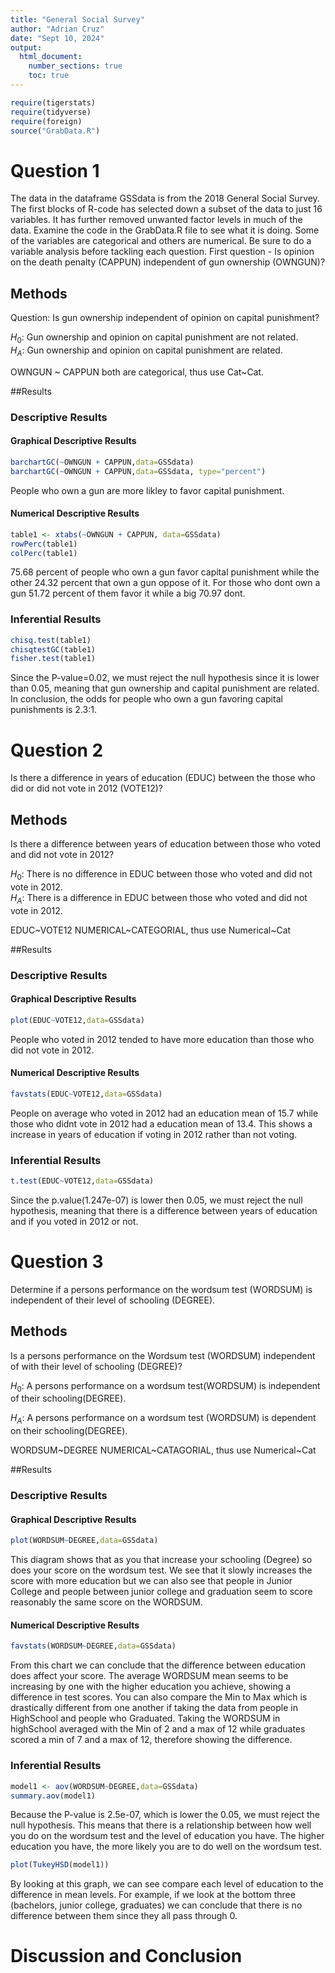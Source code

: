 ```yaml
---
title: "General Social Survey"
author: "Adrian Cruz"
date: "Sept 10, 2024"
output: 
  html_document:
    number_sections: true
    toc: true
---
```


```r
require(tigerstats)
require(tidyverse)
require(foreign)
source("GrabData.R")
```

# Question 1

<!--In this section you explain what you are trying to show.  Where did the data come from?  What is the research or other question you are trying to answer?!-->

The data in the dataframe GSSdata is from the 2018 General Social Survey. The first blocks of R-code has selected down a subset of the data to just 16 variables. It has further removed unwanted factor levels in much of the data. Examine the code in the GrabData.R file to see what it is doing. Some of the variables are categorical and others are numerical. Be sure to do a variable analysis before tackling each question.
First question - Is opinion on the death penalty (CAPPUN) independent of gun ownership (OWNGUN)?

## Methods

<!--Decide on your methods:  use "variable analysis" or other appropriate descriptors.  Make sure to choose at least one graphical method and at least one numerical method.!-->

Question: Is gun ownership independent of opinion on capital punishment?

$H_0$: Gun ownership and opinion on capital punishment are not related.        
$H_A$: Gun ownership and opinion on capital punishment are related.

OWNGUN ~ CAPPUN both are categorical, thus use Cat~Cat.

##Results

<!--Divide this section into two sub-sections:  One for your descriptive  results and one for your inferential results.!-->

### Descriptive Results

#### Graphical Descriptive Results

<!--Graphical results here.  Make sure to show your code.  Provide appropriate labels for axes, giving units if possible, and provide a good title for the graph, too.  Use the graphical results to describe the patterns if any that exist in the data as focused toward the research question!-->

```r
barchartGC(~OWNGUN + CAPPUN,data=GSSdata)
barchartGC(~OWNGUN + CAPPUN,data=GSSdata, type="percent")

```

People who own a gun are more likley to favor capital punishment. 

#### Numerical Descriptive Results

<!--Numerical results go here. Use the numerical results to describe the patterns if any that exist in the data as focused toward the research question!-->

```r
table1 <- xtabs(~OWNGUN + CAPPUN, data=GSSdata)
rowPerc(table1)
colPerc(table1)
```

75.68 percent of people who own a gun favor capital punishment while the other 24.32 percent that own a gun oppose of it. For those who dont own a gun 51.72 percent of them favor it while a big 70.97 dont.

### Inferential Results  

<!--State hypothesis clearly.  Make sure your discussion of the inferential test covers all the aspects that the test output produces, such as test statistic, p-value etc.  Make a decision about the null hypothesis, explain the assumptions on which the selected test/procedure was based, and why the chosen procedure satisfys the assumptions and is appropriate to answer the research question!-->

```r
chisq.test(table1)
chisqtestGC(table1)
fisher.test(table1)
```

Since the P-value=0.02, we must reject the null hypothesis since it is lower than 0.05, meaning that gun ownership and capital punishment are related. In conclusion, the odds for people who own a gun favoring capital punishments is 2.3:1.

# Question 2

<!--In this section you explain what you are trying to show.  Where did the data come from?  What is the research or other question you are trying to answer?!-->

Is there a difference in years of education (EDUC) between the those who did or did not vote in 2012 (VOTE12)?

## Methods

<!--Decide on your methods:  use "variable analysis" or other appropriate descriptors.  Make sure to choose at least one graphical method and at least one numerical method.!-->

Is there a difference between years of education between those who voted and did not vote in 2012?

$H_0$: There is no difference in EDUC between those who voted and did not vote in 2012.      
$H_A$: There is a difference in EDUC between those who voted and did not vote in 2012.

EDUC~VOTE12 NUMERICAL~CATEGORIAL, thus use Numerical~Cat

##Results

<!--Divide this section into two sub-sections:  One for your descriptive  results and one for your inferential results.!-->

### Descriptive Results

#### Graphical Descriptive Results

```r
plot(EDUC~VOTE12,data=GSSdata)
```

People who voted in 2012 tended to have more education than those who did not vote in 2012. <!--Graphical results here.  Make sure to show your code.  Provide appropriate labels for axes, giving units if possible, and provide a good title for the graph, too.  Use the graphical results to describe the patterns if any that exist in the data as focused toward the research question!-->

#### Numerical Descriptive Results

<!--Numerical results go here. Use the numerical results to describe the patterns if any that exist in the data as focused toward the research question!-->

```r
favstats(EDUC~VOTE12,data=GSSdata)
```

People on average who voted in 2012 had an education mean of 15.7 while those who didnt vote in 2012 had a education mean of 13.4. This shows a increase in years of education if voting in 2012 rather than not voting.

### Inferential Results

<!--State hypothesis clearly.  Make sure your discussion of the inferential test covers all the aspects that the test output produces, such as test statistic, p-value etc.  Make a decision about the null hypothesis, explain the assumptions on which the selected test/procedure was based, and why the chosen procedure satisfys the assumptions and is appropriate to answer the research question!-->

```r
t.test(EDUC~VOTE12,data=GSSdata)
```

Since the p.value(1.247e-07) is lower then 0.05, we must reject the null hypothesis, meaning that there is a difference between years of education and if you voted in 2012 or not.

# Question 3

<!--In this section you explain what you are trying to show.  Where did the data come from?  What is the research or other question you are trying to answer?!-->

Determine if a persons performance on the wordsum test (WORDSUM) is independent of their level of schooling (DEGREE).

## Methods

Is a persons performance on the Wordsum test (WORDSUM) independent of with their level of schooling (DEGREE)?

$H_0$: A persons performance on a wordsum test(WORDSUM) is independent of their schooling(DEGREE).  

$H_A$: A persons performance on a wordsum test (WORDSUM) is dependent on their schooling(DEGREE).

WORDSUM~DEGREE NUMERICAL~CATAGORIAL, thus use Numerical~Cat

<!--Decide on your methods:  use "variable analysis" or other appropriate descriptors.  Make sure to choose at least one graphical method and at least one numerical method.!-->

##Results

<!--Divide this section into two sub-sections:  One for your descriptive  results and one for your inferential results.!-->

### Descriptive Results

#### Graphical Descriptive Results

```r
plot(WORDSUM~DEGREE,data=GSSdata)
```

This diagram shows that as you that increase your schooling (Degree) so does your score on the wordsum test. We see that it slowly increases the score with more education but we can also see that people in Junior College and people between junior college and graduation seem to score reasonably the same score on the WORDSUM. 
<!--Graphical results here.  Make sure to show your code.  Provide appropriate labels for axes, giving units if possible, and provide a good title for the graph, too.  Use the graphical results to describe the patterns if any that exist in the data as focused toward the research question!-->

#### Numerical Descriptive Results
<!--Numerical results go here. Use the numerical results to describe the patterns if any that exist in the data as focused toward the research question!-->
```r
favstats(WORDSUM~DEGREE,data=GSSdata)
```

From this chart we can conclude that the difference between education does affect your score. The average WORDSUM mean seems to be increasing by one with the higher education you achieve, showing a difference in test scores. You can also compare the Min to Max which is drastically different from one another if taking the data from people in HighSchool and people who Graduated. Taking the WORDSUM in highSchool averaged with the Min of 2 and a max of 12 while graduates scored a min of 7 and a max of 12, therefore showing the difference.

### Inferential Results
<!--State hypothesis clearly.  Make sure your discussion of the inferential test covers all the aspects that the test output produces, such as test statistic, p-value etc.  Make a decision about the null hypothesis, explain the assumptions on which the selected test/procedure was based, and why the chosen procedure satisfys the assumptions and is appropriate to answer the research question!-->
```r
model1 <- aov(WORDSUM~DEGREE,data=GSSdata)
summary.aov(model1)
```

Because the P-value is 2.5e-07, which is lower the 0.05, we must reject the null hypothesis. This means that there is a relationship between how well you do on the wordsum test and the level of education you have. The higher education you have, the more likely you are to do well on the wordsum test. 


```r
plot(TukeyHSD(model1))
```

By looking at this graph, we can see compare each level of education to the difference in mean levels. For example, if we look at the bottom three (bachelors, junior college, graduates) we can conclude that there is no difference between them since they all pass through 0.

# Discussion and Conclusion


<!--Discussion and conclusion here.  If you found a relationship be sure to consider whether the relationship occurs because one of the variavbles causes the other, or whether they perhasps are related for some other reason.  Watch the chapter 6 videos from the GeorgeTown videos collection.!-->
